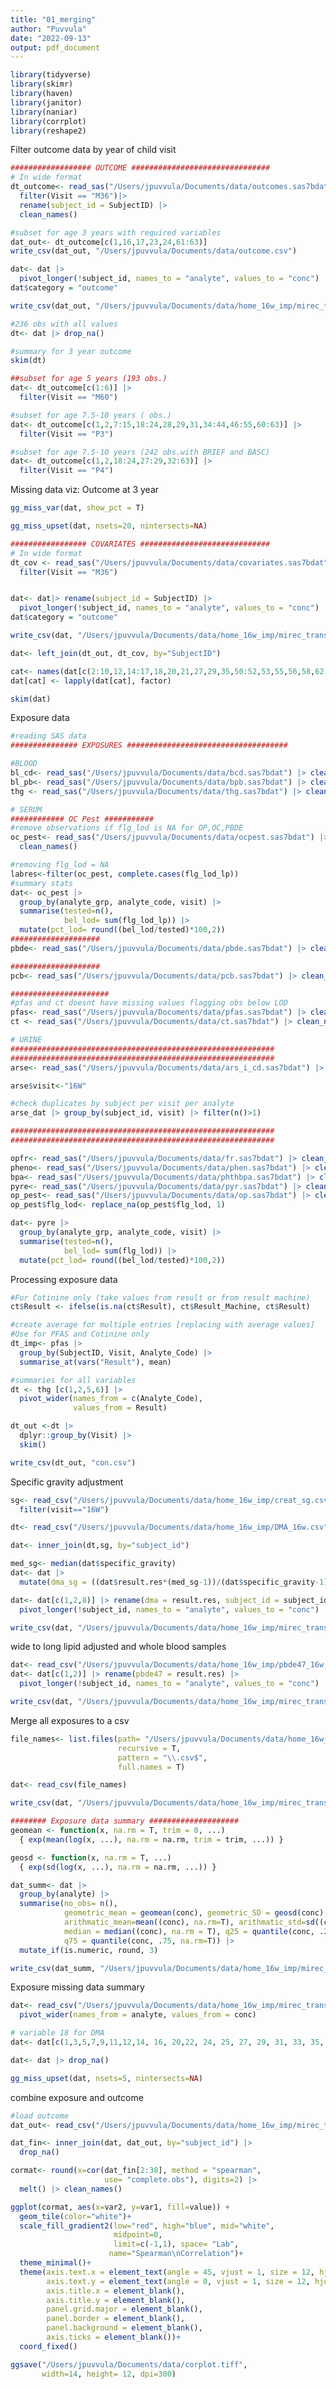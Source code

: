 ```yaml
---
title: "01_merging"
author: "Puvvula"
date: "2022-09-13"
output: pdf_document
---
```


```r
library(tidyverse)
library(skimr)
library(haven)
library(janitor)
library(naniar)
library(corrplot)
library(reshape2)
```

Filter outcome data by year of child visit
```r
################## OUTCOME ###############################
# In wide format
dt_outcome<- read_sas("/Users/jpuvvula/Documents/data/outcomes.sas7bdat")|> 
  filter(Visit == "M36")|>
  rename(subject_id = SubjectID) |>
  clean_names()

#subset for age 3 years with required variables
dat_out<- dt_outcome[c(1,16,17,23,24,61:63)] 
write_csv(dat_out, "/Users/jpuvvula/Documents/data/outcome.csv")

dat<- dat |> 
  pivot_longer(!subject_id, names_to = "analyte", values_to = "conc")
dat$category = "outcome"

write_csv(dat_out, "/Users/jpuvvula/Documents/data/home_16w_imp/mirec_transf/outcome_wide.csv")

#236 obs with all values
dt<- dat |> drop_na()

#summary for 3 year outcome
skim(dt)

##subset for age 5 years (193 obs.)
dat<- dt_outcome[c(1:6)] |> 
  filter(Visit == "M60")

#subset for age 7.5-10 years ( obs.)
dat<- dt_outcome[c(1,2,7:15,18:24,28,29,31,34:44,46:55,60:63)] |> 
  filter(Visit == "P3")

#subset for age 7.5-10 years (242 obs.with BRIEF and BASC)
dat<- dt_outcome[c(1,2,18:24,27:29,32:63)] |> 
  filter(Visit == "P4")
```

Missing data viz: Outcome at 3 year
```r
gg_miss_var(dat, show_pct = T)

gg_miss_upset(dat, nsets=20, nintersects=NA)
```


```r
################# COVARIATES #############################
# In wide format
dt_cov <- read_sas("/Users/jpuvvula/Documents/data/covariates.sas7bdat") |> 
  filter(Visit == "M36")


dat<- dat|> rename(subject_id = SubjectID) |>
  pivot_longer(!subject_id, names_to = "analyte", values_to = "conc")
dat$category = "outcome"

write_csv(dat, "/Users/jpuvvula/Documents/data/home_16w_imp/mirec_transf/outcome.csv")

dat<- left_join(dt_out, dt_cov, by="SubjectID")

cat<- names(dat[c(2:10,12,14:17,18,20,21,27,29,35,50:52,53,55,56,58,62,64,65)])
dat[cat] <- lapply(dat[cat], factor)

skim(dat)
```

Exposure data
```r
#reading SAS data
############### EXPOSURES ####################################

#BLOOD
bl_cd<- read_sas("/Users/jpuvvula/Documents/data/bcd.sas7bdat") |> clean_names()
bl_pb<- read_sas("/Users/jpuvvula/Documents/data/bpb.sas7bdat") |> clean_names()
thg <- read_sas("/Users/jpuvvula/Documents/data/thg.sas7bdat") |> clean_names()

# SERUM
############ OC Pest ###########
#remove observations if flg_lod is NA for OP,OC,PBDE
oc_pest<- read_sas("/Users/jpuvvula/Documents/data/ocpest.sas7bdat") |> 
  clean_names() 

#removing flg_lod = NA
labres<-filter(oc_pest, complete.cases(flg_lod_lp))
#summary stats
dat<- oc_pest |>
  group_by(analyte_grp, analyte_code, visit) |>
  summarise(tested=n(),
            bel_lod= sum(flg_lod_lp)) |>
  mutate(pct_lod= round((bel_lod/tested)*100,2))
####################
pbde<- read_sas("/Users/jpuvvula/Documents/data/pbde.sas7bdat") |> clean_names()

####################
pcb<- read_sas("/Users/jpuvvula/Documents/data/pcb.sas7bdat") |> clean_names()

######################
#pfas and ct doesnt have missing values flagging obs below LOD
pfas<- read_sas("/Users/jpuvvula/Documents/data/pfas.sas7bdat") |> clean_names()
ct <- read_sas("/Users/jpuvvula/Documents/data/ct.sas7bdat") |> clean_names()

# URINE
###########################################################
###########################################################
arse<- read_sas("/Users/jpuvvula/Documents/data/ars_i_cd.sas7bdat") |> clean_names()

arse$visit<-"16W" 

#check duplicates by subject per visit per analyte
arse_dat |> group_by(subject_id, visit) |> filter(n()>1)

###########################################################
###########################################################

opfr<- read_sas("/Users/jpuvvula/Documents/data/fr.sas7bdat") |> clean_names()
pheno<- read_sas("/Users/jpuvvula/Documents/data/phen.sas7bdat") |> clean_names()
bpa<- read_sas("/Users/jpuvvula/Documents/data/phthbpa.sas7bdat") |> clean_names()
pyre<- read_sas("/Users/jpuvvula/Documents/data/pyr.sas7bdat") |> clean_names()
op_pest<- read_sas("/Users/jpuvvula/Documents/data/op.sas7bdat") |> clean_names()
op_pest$flg_lod<- replace_na(op_pest$flg_lod, 1)
```

```r
dat<- pyre |>
  group_by(analyte_grp, analyte_code, visit) |>
  summarise(tested=n(),
            bel_lod= sum(flg_lod)) |>
  mutate(pct_lod= round((bel_lod/tested)*100,2))
```

Processing exposure data
```r
#For Cotinine only (take values from result or from result machine)
ct$Result <- ifelse(is.na(ct$Result), ct$Result_Machine, ct$Result)

#create average for multiple entries [replacing with average values]
#Use for PFAS and Cotinine only
dt_imp<- pfas |> 
  group_by(SubjectID, Visit, Analyte_Code) |>
  summarise_at(vars("Result"), mean)

#summaries for all variables
dt <- thg [c(1,2,5,6)] |>
  pivot_wider(names_from = c(Analyte_Code),
              values_from = Result)

dt_out <-dt |> 
  dplyr::group_by(Visit) |>
  skim()

write_csv(dt_out, "con.csv")
```

Specific gravity adjustment
```r
sg<- read_csv("/Users/jpuvvula/Documents/data/home_16w_imp/creat_sg.csv") |>
  filter(visit=="16W")

dt<- read_csv("/Users/jpuvvula/Documents/data/home_16w_imp/DMA_16w.csv") 

dat<- inner_join(dt,sg, by="subject_id")

med_sg<- median(dat$specific_gravity)
dat<- dat |> 
  mutate(dma_sg = ((dat$result.res*(med_sg-1))/(dat$specific_gravity-1)))

dat<- dat[c(1,2,8)] |> rename(dma = result.res, subject_id = subject_id) |>
  pivot_longer(!subject_id, names_to = "analyte", values_to = "conc")

write_csv(dat, "/Users/jpuvvula/Documents/data/home_16w_imp/mirec_transf/dma.csv")

```

wide to long lipid adjusted and whole blood samples
```r
dat<- read_csv("/Users/jpuvvula/Documents/data/home_16w_imp/pbde47_16w.csv") 
dat<- dat[c(1,2)] |> rename(pbde47 = result.res) |>
  pivot_longer(!subject_id, names_to = "analyte", values_to = "conc")

write_csv(dat, "/Users/jpuvvula/Documents/data/home_16w_imp/mirec_transf/pbde47.csv")
```

Merge all exposures to a csv
```r
file_names<- list.files(path= "/Users/jpuvvula/Documents/data/home_16w_imp/mirec_transf/",
                        recursive = T,
                        pattern = "\\.csv$",
                        full.names = T)

dat<- read_csv(file_names)

write_csv(dat, "/Users/jpuvvula/Documents/data/home_16w_imp/mirec_transf/home_exp_fin.csv")

######## Exposure data summary ####################
geomean <- function(x, na.rm = T, trim = 0, ...) 
  { exp(mean(log(x, ...), na.rm = na.rm, trim = trim, ...)) }

geosd <- function(x, na.rm = T, ...)
  { exp(sd(log(x, ...), na.rm = na.rm, ...)) }

dat_summ<- dat |> 
  group_by(analyte) |>
  summarise(no_obs= n(),
            geometric_mean = geomean(conc), geometric_SD = geosd(conc),
            arithmatic_mean=mean((conc), na.rm=T), arithmatic_std=sd((conc), na.rm = T),
            median = median((conc), na.rm = T), q25 = quantile(conc, .25, na.rm=T),
            q75 = quantile(conc, .75, na.rm=T)) |>
  mutate_if(is.numeric, round, 3)

write_csv(dat_summ, "/Users/jpuvvula/Documents/data/home_16w_imp/mirec_transf/exp_fin_summary.csv")
```

Exposure missing data summary

```r
dat<- read_csv("/Users/jpuvvula/Documents/data/home_16w_imp/mirec_transf/home_exp_fin.csv") |>
  pivot_wider(names_from = analyte, values_from = conc)

# variable 18 for DMA
dat<- dat[c(1,3,5,7,9,11,12,14, 16, 20,22, 24, 25, 27, 29, 31, 33, 35, 37, 39, 41, 42:50, 53)] 

dat<- dat |> drop_na()

gg_miss_upset(dat, nsets=5, nintersects=NA)

```

combine exposure and outcome
```r
#load outcome
dat_out<- read_csv("/Users/jpuvvula/Documents/data/home_16w_imp/mirec_transf/outcome_wide.csv")

dat_fin<- inner_join(dat, dat_out, by="subject_id") |>
  drop_na()

cormat<- round(x=cor(dat_fin[2:38], method = "spearman", 
                     use= "complete.obs"), digits=2) |>
  melt() |> clean_names()

ggplot(cormat, aes(x=var2, y=var1, fill=value)) +
  geom_tile(color="white")+
  scale_fill_gradient2(low="red", high="blue", mid="white",
                       midpoint=0,
                       limit=c(-1,1), space= "Lab",
                      name="Spearman\nCorrelation")+
  theme_minimal()+
  theme(axis.text.x = element_text(angle = 45, vjust = 1, size = 12, hjust = 1),
        axis.text.y = element_text(angle = 0, vjust = 1, size = 12, hjust = 1),
        axis.title.x = element_blank(),
        axis.title.y = element_blank(),
        panel.grid.major = element_blank(),
        panel.border = element_blank(),
        panel.background = element_blank(),
        axis.ticks = element_blank())+
  coord_fixed()

ggsave("/Users/jpuvvula/Documents/data/corplot.tiff",
       width=14, height= 12, dpi=300)
```


